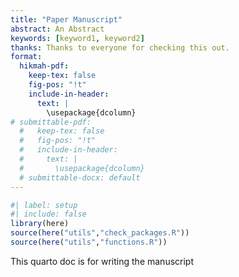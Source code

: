 ```yaml
---
title: "Paper Manuscript"
abstract: An Abstract
keywords: [keyword1, keyword2]
thanks: Thanks to everyone for checking this out.
format:
  hikmah-pdf:
    keep-tex: false
    fig-pos: "!t"
    include-in-header: 
      text: |
        \usepackage{dcolumn}
# submittable-pdf:
  #   keep-tex: false
  #   fig-pos: "!t"
  #   include-in-header: 
  #     text: |
  #       \usepackage{dcolumn}
  # submittable-docx: default
---
```


```r
#| label: setup
#| include: false
library(here)
source(here("utils","check_packages.R"))
source(here("utils","functions.R"))
```


This quarto doc is for writing the manuscript